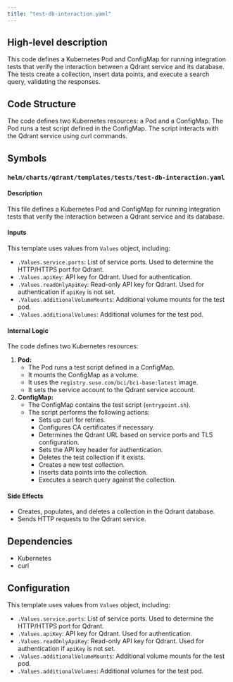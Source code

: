 ```yaml
---
title: "test-db-interaction.yaml"
---
```


## High-level description
This code defines a Kubernetes Pod and ConfigMap for running integration tests that verify the interaction between a Qdrant service and its database. The tests create a collection, insert data points, and execute a search query, validating the responses.

## Code Structure
The code defines two Kubernetes resources: a Pod and a ConfigMap. The Pod runs a test script defined in the ConfigMap. The script interacts with the Qdrant service using curl commands.

## Symbols

### `helm/charts/qdrant/templates/tests/test-db-interaction.yaml`
#### Description
This file defines a Kubernetes Pod and ConfigMap for running integration tests that verify the interaction between a Qdrant service and its database.

#### Inputs
This template uses values from `Values` object, including:
- `.Values.service.ports`: List of service ports. Used to determine the HTTP/HTTPS port for Qdrant.
- `.Values.apiKey`: API key for Qdrant. Used for authentication.
- `.Values.readOnlyApiKey`: Read-only API key for Qdrant. Used for authentication if `apiKey` is not set.
- `.Values.additionalVolumeMounts`: Additional volume mounts for the test pod.
- `.Values.additionalVolumes`: Additional volumes for the test pod.

#### Internal Logic
The code defines two Kubernetes resources:

1. **Pod:**
    - The Pod runs a test script defined in a ConfigMap.
    - It mounts the ConfigMap as a volume.
    - It uses the `registry.suse.com/bci/bci-base:latest` image.
    - It sets the service account to the Qdrant service account.
2. **ConfigMap:**
    - The ConfigMap contains the test script (`entrypoint.sh`).
    - The script performs the following actions:
        - Sets up curl for retries.
        - Configures CA certificates if necessary.
        - Determines the Qdrant URL based on service ports and TLS configuration.
        - Sets the API key header for authentication.
        - Deletes the test collection if it exists.
        - Creates a new test collection.
        - Inserts data points into the collection.
        - Executes a search query against the collection.

#### Side Effects
- Creates, populates, and deletes a collection in the Qdrant database.
- Sends HTTP requests to the Qdrant service.

## Dependencies
- Kubernetes
- curl

## Configuration
This template uses values from `Values` object, including:
- `.Values.service.ports`: List of service ports. Used to determine the HTTP/HTTPS port for Qdrant.
- `.Values.apiKey`: API key for Qdrant. Used for authentication.
- `.Values.readOnlyApiKey`: Read-only API key for Qdrant. Used for authentication if `apiKey` is not set.
- `.Values.additionalVolumeMounts`: Additional volume mounts for the test pod.
- `.Values.additionalVolumes`: Additional volumes for the test pod.
